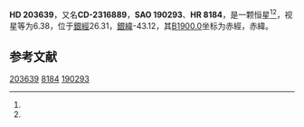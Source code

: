 {{Starbox begin
| name = HD 203639
}}
{{Starbox observe
| epoch = [[J2000.0|J2000.0]]
| constell = {{星座名待查}}<ref name=SIMBAD>{{cite web
 | url=http://simbad.u-strasbg.fr/simbad/sim-id?Ident=HR+8184
 | title=Pulsating variable Star
 | publisher=Centre de Données astronomiques de Strasbourg
 | work=SIMBAD
 | accessdate=2012-07-13
 | archive-date=2016-03-17
 | archive-url=https://web.archive.org/web/20160317182024/http://simbad.u-strasbg.fr/simbad/sim-id?Ident=HR+8184
 | dead-url=no
 }}</ref><ref name=DATA>{{cite web
 | url=http://vizier.u-strasbg.fr/viz-bin/VizieR-5?-out.add=.&-source=5050&-corr=PK=HR&-out.max=9999&HR=8184
 | title=VizieR Detailed Page
 | accessdate=2012-07-13
 | archive-date=2016-03-05
 | archive-url=https://web.archive.org/web/20160305224040/http://vizier.u-strasbg.fr/viz-bin/VizieR-5?-out.add=.&-source=5050&-corr=PK=HR&-out.max=9999&HR=8184
 | dead-url=no
 }}</ref>
| 星官 = 
| ra = {{RA|21|24|7.9}}<ref name=SIMBAD /><ref name=DATA />
| dec = {{DEC|-22|44|49}}<ref name=SIMBAD /><ref name=DATA />
| appmag_v = 6.38<ref name=SIMBAD /><ref name=DATA />
}}
{{Starbox character
| class = gK0<ref name=SIMBAD /><ref name=DATA />
| b-v = 1.02<ref name=SIMBAD /><ref name=DATA />
| u-b = <ref name=SIMBAD /><ref name=DATA />
| r-i = <ref name=SIMBAD /><ref name=DATA />
| variable = 
}}
{{Starbox astrometry
| radial_v = 
| prop_mo_ra = 14
| parallax = 
| p_error = 
}}
{{Starbox catalog
| names =CD-2316889，[[SAO星表|SAO]] 190293，[[HD星表|HD]] 203639，[[HR星表|HR]] 8184}}
{{Starbox reference |Simbad=HR+8184}}
{{Starbox end}}

'''HD 203639'''，又名'''CD-2316889'''，'''SAO 190293'''、'''HR 8184'''，是一颗恒星<ref name=SIMBAD /><ref name=DATA />，视星等为6.38，位于[[銀道座標系|銀經]]26.31，[[銀道座標系|銀緯]]-43.12，其[[B1900.0|B1900.0]]坐标为赤經{{RA|21|18|24.5}}，赤緯{{DEC|-23|-43.12|31}}。

== 参考文献 ==
{{reflist}}

{{star-stub}}

[[Category:HD和HDE天體|203639]]
[[Category:HR天體|8184]]
[[Category:SAO天體|190293]]